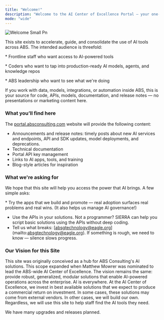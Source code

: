 ```yaml
---
title: "Welcome!"
description: "Welcome to the AI Center of Excellence Portal — your one-stop hub for practical AI at ABS."
mode: "wide"
---
```


<img
  src="/images/welcome_small.png"
  alt="Welcome Small Pn"
  title="Welcome Small Pn"
  className="mx-auto"
/>

This site exists to accelerate, guide, and consolidate the use of AI tools across ABS. The intended audience is threefold:

\* Frontline staff who want access to AI-powered tools

\* Coders who want to tap into production-ready AI models, agents, and knowledge repos

\* ABS leadership who want to see what we're doing

If you work with data, models, integrations, or automation inside ABS, this is your source for code, APIs, models, documentation, and release notes — no presentations or marketing content here.

### What you’ll find here

The [portal.absconsulting.com](http://portal.absconsulting.com) website will provide the following content:

- Announcements and release notes: timely posts about new AI services and endpoints, API and SDK updates, model deployments, and deprecations.
- Technical documentation
- Portal API key management
- Links to AI apps, tools, and training
- Blog-style articles for inspiration

### What we're asking for

We hope that this site will help you access the power that AI brings. A few simple asks:

\* Try the apps that we build and promote — real adoption surfaces real problems and real wins. (It also helps us manage AI governance!)

- Use the APIs in your solutions. Not a programmer? SIERRA can help you script basic solutions using the APIs without deep coding.
- Tell us what breaks: [[absgtechnology@eagle.org](mailto:absgtechnology@eagle.org)](mailto:[absgtechnology@eagle.org](mailto:absgtechnology@eagle.org)). If something is rough, we need to know — silence slows progress.

### Our Vision for this Site

This site was originally conceived as a hub for ABS Consulting's AI solutions. This scope expanded when Matthew Mowrer was nominated to lead the ABS-wide AI Center of Excellence. The vision remains the same: provide robust, generalized, modular solutions that enable AI-powered operations across the enterprise. AI is everywhere. At the AI Center of Excellence, we invest in best available solutions that we expect to produce a commercial return on investment. In some cases, these solutions may come from external vendors. In other cases, we will build our own. Regardless, we will use this site to help staff find the AI tools they need.

We have many upgrades and releases planned.